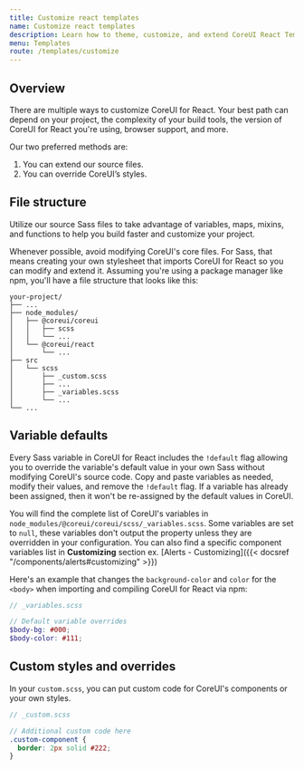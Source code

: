 ```yaml
---
title: Customize react templates
name: Customize react templates
description: Learn how to theme, customize, and extend CoreUI React Templates with Sass, a boatload of global options.
menu: Templates
route: /templates/customize
---
```


## Overview

There are multiple ways to customize CoreUI for React. Your best path can depend on your project, the complexity of your build tools, the version of CoreUI for React you're using, browser support, and more.

Our two preferred methods are:

1. You can extend our source files.
2. You can override CoreUI’s styles.

## File structure

Utilize our source Sass files to take advantage of variables, maps, mixins, and functions to help you build faster and customize your project.

Whenever possible, avoid modifying CoreUI's core files. For Sass, that means creating your own stylesheet that imports CoreUI for React so you can modify and extend it. Assuming you're using a package manager like npm, you'll have a file structure that looks like this:

```text
your-project/
├── ...
├── node_modules/
│   ├── @coreui/coreui
│   │   ├── scss
│   │   └── ...
│   └── @coreui/react
│       └── ...
├── src
│   └── scss
│       ├── _custom.scss
│       ├── ...
│       ├── _variables.scss
│       └── ...
└── ...
```

## Variable defaults

Every Sass variable in CoreUI for React includes the `!default` flag allowing you to override the variable's default value in your own Sass without modifying CoreUI's source code. Copy and paste variables as needed, modify their values, and remove the `!default` flag. If a variable has already been assigned, then it won't be re-assigned by the default values in CoreUI.

You will find the complete list of CoreUI's variables in `node_modules/@coreui/coreui/scss/_variables.scss`. Some variables are set to `null`, these variables don't output the property unless they are overridden in your configuration. You can also find a specific component variables list in **Customizing** section ex. [Alerts - Customizing]({{< docsref "/components/alerts#customizing" >}})

Here's an example that changes the `background-color` and `color` for the `<body>` when importing and compiling CoreUI for React via npm:

```scss
// _variables.scss

// Default variable overrides
$body-bg: #000;
$body-color: #111;
```

## Custom styles and overrides

In your `custom.scss`, you can put custom code for CoreUI's components or your own styles.

```scss
// _custom.scss

// Additional custom code here
.custom-component {
  border: 2px solid #222;
}
```
